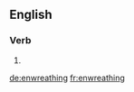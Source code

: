 ==English==

===Verb===
{{head|en}}

# {{present participle of|enwreathe}}

[[de:enwreathing]]
[[fr:enwreathing]]